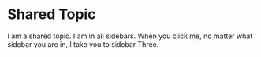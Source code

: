 # Shared Topic

I am a shared topic. I am in all sidebars. When you click me, no matter what sidebar you are in, I take you to sidebar Three.